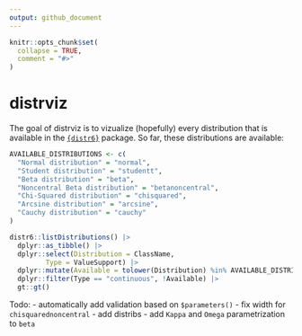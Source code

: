 ```yaml
---
output: github_document
---
```


<!-- README.md is generated from README.Rmd. Please edit that file -->

```r
knitr::opts_chunk$set(
  collapse = TRUE,
  comment = "#>"
)
```

# distrviz

<!-- badges: start -->
<!-- badges: end -->

The goal of distrviz is to vizualize (hopefully) every distribution that is 
available in the [`{distr6}`](https://github.com/xoopR/distr6) package. So far,
these distributions are available:

```r
AVAILABLE_DISTRIBUTIONS <- c(
  "Normal distribution" = "normal",
  "Student distribution" = "studentt",
  "Beta distribution" = "beta",
  "Noncentral Beta distribution" = "betanoncentral",
  "Chi-Squared distribution" = "chisquared",
  "Arcsine distribution" = "arcsine",
  "Cauchy distribution" = "cauchy"
)
```

```r
distr6::listDistributions() |> 
  dplyr::as_tibble() |> 
  dplyr::select(Distribution = ClassName,
         Type = ValueSupport) |> 
  dplyr::mutate(Available = tolower(Distribution) %in% AVAILABLE_DISTRIBUTIONS) |> 
  dplyr::filter(Type == "continuous", !Available) |>
  gt::gt()
```

Todo:
 - automatically add validation based on `$parameters()`
 - fix width for `chisquarednoncentral`
 - add distribs
 - add `Kappa` and `Omega` parametrization to `beta`